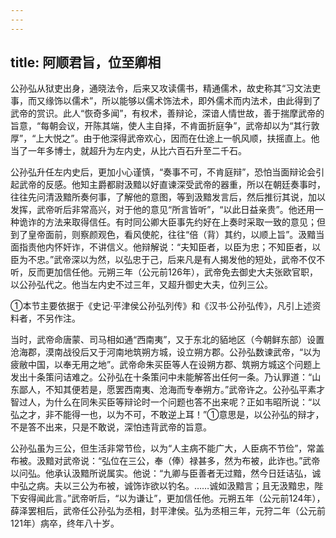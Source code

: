 ```yaml
---
---
---
```

title: 阿顺君旨，位至卿相
---



公孙弘从狱吏出身，通晓法令，后来又攻读儒书，精通儒术，故史称其“习文法吏事，而又缘饰以儒术”，所以能够以儒术饰法术，即外儒术而内法术，由此得到了武帝的赏识。此人“恢奇多闻”，有权术，善辩论，深谙人情世故，善于揣摩武帝的旨意，“每朝会议，开陈其端，使人主自择，不肯面折庭争”，武帝却以为“其行敦厚”，“上大悦之”。由于他深得武帝欢心，因而在仕途上一帆风顺，扶摇直上。他当了一年多博士，就超升为左内史，从比六百石升至二千石。

公孙弘升任左内史后，更加小心谨慎，“奏事不可，不肯庭辩”，恐怕当面辩论会引起武帝的反感。他知主爵都尉汲黯以好直谏深受武帝的器重，所以在朝廷奏事时，往往先问清汲黯所奏何事，了解他的意图，等到汲黯发言后，然后推衍其说，加以发挥，武帝听后非常高兴，对于他的意见“所言皆听”，“以此日益亲贵”。他还用一种诡诈的方法来取得信任。有时同公卿大臣事先约好在上奏时采取一致的意见；但到了皇帝面前，则察颜观色，看风使舵，往往“倍（背）其约，以顺上旨”。汲黯当面指责他内怀奸诈，不讲信义。他辩解说：“夫知臣者，以臣为忠；不知臣者，以臣为不忠。”武帝深以为然，以弘忠于己，后来凡是有人揭发他的短处，武帝不仅不听，反而更加信任他。元朔三年（公元前126年），武帝免去御史大夫张欧官职，以公孙弘代之。他当左内史不过三年，又超升御史大夫，位列三公。

①本节主要依据于《史记·平津侯公孙弘列传》和《汉书·公孙弘传》，凡引上述资料者，不另作注。

当时，武帝命唐蒙、司马相如通“西南夷”，又于东北的貊地区（今朝鲜东部）设置沧海郡，漠南战役后又于河南地筑朔方城，设立朔方郡。公孙弘数谏武帝，“以为疲敝中国，以奉无用之地”。武帝命朱买臣等人在设朔方郡、筑朔方城这个问题上发出十条策问诘难之。公孙弘在十条策问中未能解答出任何一条。乃认罪道：“山东鄙人，不知其便若是，愿罢西南夷、沧海而专奉朔方。”武帝许之。公孙弘平素才智过人，为什么在同朱买臣等辩论时一个问题也答不出来呢？正如韦昭所说：“以弘之才，非不能得一也，以为不可，不敢逆上耳！”①意思是，以公孙弘的辩才，不是答不出来，只是不敢说，深怕违背武帝的旨意。

公孙弘虽为三公，但生活非常节俭，以为“人主病不能广大，人臣病不节俭”，常盖布被。汲黯对武帝说：“弘位在三公，奉（俸）禄甚多，然为布被，此诈也。”武帝以问弘。他承认汲黯所说属实。他说：“九卿与臣善者无过黯，然今日廷诘弘，诚中弘之病。夫以三公为布被，诚饰诈欲以钓名。……诚如汲黯言；且无汲黯忠，陛下安得闻此言。”武帝听后，“以为谦让”，更加信任他。元朔五年（公元前124年），薛泽罢相后，武帝任公孙弘为丞相，封平津侯。弘为丞相三年，元狩二年（公元前121年）病卒，终年八十岁。